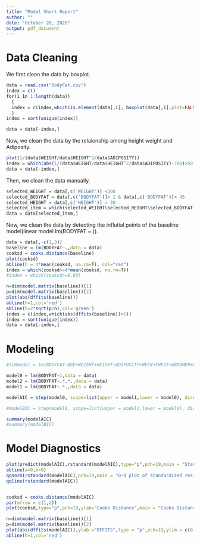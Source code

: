 ```yaml
---
title: "Model Short Report"
author: ""
date: "October 20, 2020"
output: pdf_document
---
```

# Data Cleaning

We first clean the data by boxplot.

```r
data = read.csv("BodyFat.csv")
index = c()
for(i in 1:length(data))
  {
  index = c(index,which(is.element(data[,i], boxplot(data[,i],plot=FALSE)$out)==1))
  }
index = sort(unique(index))

data = data[-index,]
```

Now, we clean the data by the relaionship among height weight and Adiposity.

```r
plot(1/(data$WEIGHT/data$HEIGHT^2/data$ADIPOSITY))
index = which(abs(1/(data$WEIGHT/data$HEIGHT^2/data$ADIPOSITY)-700)>50)
data = data[-index,]
```

Then, we clean the data manually.

```r
selected_WEIGHT = data[,c('WEIGHT')] <300
selected_BODYFAT = data[,c('BODYFAT')]> 2 & data[,c('BODYFAT')]< 45
selected_HEIGHT = data[,c('HEIGHT')] > 30
selected_item = which(selected_WEIGHT&selected_HEIGHT&selected_BODYFAT)
data = data[selected_item,]

```

Now, we clean the data by detecting the influtial points of the baseline model(linear model lm(BODYFAT ~.)).

```r

data = data[,-c(1,3)]
baseline = lm(BODYFAT~.,data = data)
cooksd = cooks.distance(baseline)
plot(cooksd)
abline(h = 4*mean(cooksd, na.rm=T), col="red")
index = which(cooksd>=4*mean(cooksd, na.rm=T))
#index = which(cooksd>=0.03)

n=dim(model.matrix(baseline))[1]
p=dim(model.matrix(baseline))[2]
plot(abs(dffits(baseline)))
abline(h=1,col='red')
abline(h=2*sqrt(p/n),col='green')
index = c(index,which(abs(dffits(baseline))>1))
index = sort(unique(index))
data = data[-index,]
```

# Modeling


```r

#SLRmodel = lm(BODYFAT~AGE+WEIGHT+HEIGHT+ADIPOSITY+NECK+CHEST+ABDOMEN+HIP+THIGH+KNEE+ANKLE+BICEPS+FOREARM+WRIST,data = data1)

model0 = lm(BODYFAT~1,data = data)
model2 = lm(BODYFAT~.*.*.,data = data)
model1 = lm(BODYFAT~.*.,data = data)

modelAIC = step(model0, scope=list(upper = model1,lower = model0), direction="both",trace = 0)

#modelBIC = step(model0, scope=list(upper = model1,lower = model0), direction="both",trace = 0,k=log(length(data$BODYFAT)) )

summary(modelAIC)
#summary(modelBIC)

```

# Model Diagnostics

```r

plot(predict(modelAIC),rstandard(modelAIC),type="p",pch=19,main = "Standardized Residuals vs Fitted Values",xlab = "Fitted values",ylab = "Standardized residuals")
abline(a=0,b=0)
qqnorm(rstandard(modelAIC),pch=19,main = "Q-Q plot of standardized residuals")
qqline(rstandard(modelAIC))


cooksd = cooks.distance(modelAIC)
par(mfrow = c(1,2))
plot(cooksd,type="p",pch=19,ylab="Cooks Distance",main = "Cooks Distance")

n=dim(model.matrix(baseline))[1]
p=dim(model.matrix(baseline))[2]
plot(abs(dffits(modelAIC)),ylab ="DFFITS",type = "p",pch=19,ylim = c(0,1.05),main = "DFFITS")
abline(h=1,col='red')

```